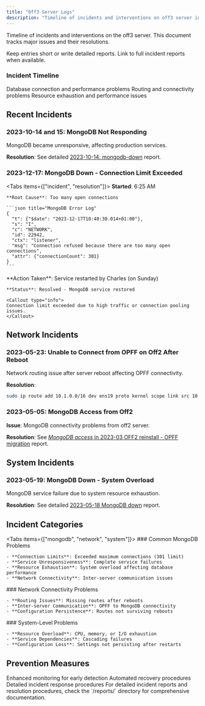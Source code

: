 ```yaml
---
title: "Off3 Server Logs"
description: "Timeline of incidents and interventions on off3 server including MongoDB connection issues, network routing problems, and system overload situations with resolution approaches."
---
```



Timeline of incidents and interventions on the off3 server. This document tracks major issues and their resolutions.

<Callout type="info">
  Keep entries short or write detailed reports. Link to full incident reports
  when available.
</Callout>

### Incident Timeline

<Cards>
  <Card title="MongoDB Issues" href="#mongodb-incidents">
    Database connection and performance problems
  </Card>
  <Card title="Network Issues" href="#network-incidents">
    Routing and connectivity problems
  </Card>
  <Card title="System Overload" href="#system-incidents">
    Resource exhaustion and performance issues
  </Card>
</Cards>

## Recent Incidents

### 2023-10-14 and 15: MongoDB Not Responding

<Callout type="warning">
  MongoDB became unresponsive, affecting production services.
</Callout>

**Resolution**: See detailed [2023-10-14: mongodb-down](/docs/Infra/reports/2023/2023-10-14-mongodb-down) report.

### 2023-12-17: MongoDB Down - Connection Limit Exceeded

<Tabs items={["incident", "resolution"]}>
  <Tab value="incident">
    **Started**: 6:25 AM
    
    **Root Cause**: Too many open connections
    
    ```json title="MongoDB Error Log"
    {
      "t": {"$date": "2023-12-17T10:40:30.014+01:00"},
      "s": "I",
      "c": "NETWORK",
      "id": 22942,
      "ctx": "listener",
      "msg": "Connection refused because there are too many open connections",
      "attr": {"connectionCount": 301}
    }
    ```
  </Tab>
  
  <Tab value="resolution">
    **Action Taken**: Service restarted by Charles (on Sunday)
    
    **Status**: Resolved - MongoDB service restored
    
    <Callout type="info">
    Connection limit exceeded due to high traffic or connection pooling issues.
    </Callout>
  </Tab>
</Tabs>

## Network Incidents

### 2023-05-23: Unable to Connect from OPFF on Off2 After Reboot

<Callout type="info">
  Network routing issue after server reboot affecting OPFF connectivity.
</Callout>

**Resolution**:

```bash title="Route Addition"
sudo ip route add 10.1.0.0/16 dev ens19 proto kernel scope link src 10.0.0.3
```

### 2023-05-05: MongoDB Access from Off2

**Issue**: MongoDB connectivity problems from off2 server.

**Resolution**: See [_MongoDB access_ in 2023-03 OFF2 reinstall - OPFF migration](/docs/Infra/reports/2023/2023-03-14-off2-opff-reinstall#mongodb-access) report.

## System Incidents

### 2023-05-19: MongoDB Down - System Overload

<Callout type="warning">
  MongoDB service failure due to system resource exhaustion.
</Callout>

**Resolution**: See detailed [2023-05-18 MongoDB down](/docs/Infra/reports/2023/2023-05-19-overload-of-osm-machine) report.

## Incident Categories

<Tabs items={["mongodb", "network", "system"]}>
  <Tab value="mongodb">
    ### Common MongoDB Problems
    
    - **Connection Limits**: Exceeded maximum connections (301 limit)
    - **Service Unresponsiveness**: Complete service failures
    - **Resource Exhaustion**: System overload affecting database performance
    - **Network Connectivity**: Inter-server communication issues
  </Tab>

  <Tab value="network">
    ### Network Connectivity Problems
    
    - **Routing Issues**: Missing routes after reboots
    - **Inter-server Communication**: OPFF to MongoDB connectivity
    - **Configuration Persistence**: Routes not surviving reboots
  </Tab>

  <Tab value="system">
    ### System-Level Problems
    
    - **Resource Overload**: CPU, memory, or I/O exhaustion
    - **Service Dependencies**: Cascading failures
    - **Configuration Loss**: Settings not persisting after restarts
  </Tab>
</Tabs>

## Prevention Measures

<Cards>
  <Card title="Monitoring" href="#monitoring">
    Enhanced monitoring for early detection
  </Card>
  <Card title="Automation" href="#automation">
    Automated recovery procedures
  </Card>
  <Card title="Documentation" href="#documentation">
    Detailed incident response procedures
  </Card>
</Cards>

<Callout type="info">
  For detailed incident reports and resolution procedures, check the `/reports/`
  directory for comprehensive documentation.
</Callout>
